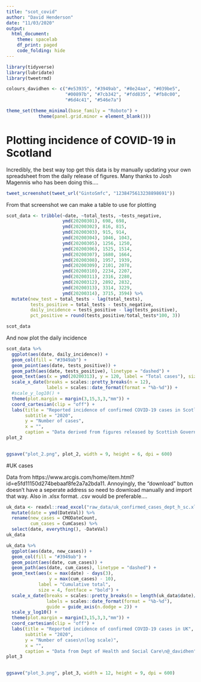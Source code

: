 ```yaml
---
title: "scot_covid"
author: "David Henderson"
date: "11/03/2020"
output: 
  html_document:
    theme: spacelab
    df_print: paged
    code_folding: hide
---
```



```r
library(tidyverse)
library(lubridate)
library(tweetrmd)

colours_davidhen <- c("#e53935", "#3949ab", "#8e24aa", "#039be5",
                      "#00897b", "#7cb342", "#fdd835", "#fb8c00",
                      "#6d4c41", "#546e7a")

theme_set(theme_minimal(base_family = "Roboto") +
            theme(panel.grid.minor = element_blank()))
```


# Plotting incidence of COVID-19 in Scotland

Incredibly, the best way top get this data is by manually updating your own spreadsheet from the daily release of figures. Many thanks to Josh Magennis who has been doing this....

```r
tweet_screenshot(tweet_url("GintoSmfc", "1238475613238898691"))
```

From that screenshot we can make a table to use for plotting

```r
scot_data <- tribble(~date, ~total_tests, ~tests_negative,
                     ymd(20200301), 698, 698,
                     ymd(20200302), 816, 815,
                     ymd(20200303), 915, 914,
                     ymd(20200304), 1046, 1043,
                     ymd(20200305), 1256, 1250,
                     ymd(20200306), 1525, 1514,
                     ymd(20200307), 1680, 1664,
                     ymd(20200308), 1957, 1939,
                     ymd(20200309), 2101, 2078,
                     ymd(20200310), 2234, 2207,
                     ymd(20200311), 2316, 2280,
                     ymd(20200312), 2892, 2832,
                     ymd(20200313), 3314, 3229,
                     ymd(20200314), 3715, 3594) %>% 
  mutate(new_test = total_tests - lag(total_tests), 
         tests_positive = total_tests - tests_negative, 
         daily_incidence = tests_positive - lag(tests_positive),
         pct_positive = round(tests_positive/total_tests*100, 3))

scot_data
```

And now plot the daily incidence


```r
scot_data %>% 
  ggplot(aes(date, daily_incidence)) +
  geom_col(fill = "#3949ab") +
  geom_point(aes(date, tests_positive)) +
  geom_path(aes(date, tests_positive), linetype = "dashed") +
  geom_text(aes(x = ymd(20200313), y = 120, label = "Total cases"), size = 4, fontface = "bold") +
  scale_x_date(breaks = scales::pretty_breaks(n = 12),
               labels = scales::date_format(format = "%b-%d")) +
  #scale_y_log10() +
  theme(plot.margin = margin(3,15,3,3,"mm")) +
  coord_cartesian(clip = "off") +
  labs(title = "Reported incidence of confirmed COVID-19 cases in Scotland",
       subtitle = "2020",
       y = "Number of cases",
       x = "",
       caption = "Data derived from figures released by Scottish Government") -> plot_2
plot_2
  
```



```r
ggsave("plot_2.png", plot_2, width = 9, height = 6, dpi = 600)
```


#UK cases

Data from https://www.arcgis.com/home/item.html?id=e5fd11150d274bebaaf8fe2a7a2bda11. Annoyingly, the "download" button doesn't have a seperate address so need to download manually and import that way. Also in .xlsx format. .csv would be preferable....


```r
uk_data <- readxl::read_excel("raw_data/uk_confirmed_cases_dept_h_sc.xlsx") %>% 
  mutate(date = ymd(DateVal)) %>% 
  rename(new_cases = CMODateCount,
         cum_cases = CumCases) %>% 
  select(date, everything(), -DateVal)
uk_data
```

```r
uk_data %>% 
  ggplot(aes(date, new_cases)) +
  geom_col(fill = "#3949ab") +
  geom_point(aes(date, cum_cases)) +
  geom_path(aes(date, cum_cases), linetype = "dashed") +
  geom_text(aes(x = max(date) - days(3),
                y = max(cum_cases) - 10),
            label = "Cumulative total",
            size = 4, fontface = "bold") +
  scale_x_date(breaks = scales::pretty_breaks(n = length(uk_data$date)/2),
               labels = scales::date_format(format = "%b-%d"),
               guide = guide_axis(n.dodge = 2)) +
  scale_y_log10() +
  theme(plot.margin = margin(3,15,3,3,"mm")) +
  coord_cartesian(clip = "off") +
  labs(title = "Reported incidence of confirmed COVID-19 cases in UK",
       subtitle = "2020",
       y = "Number of cases\n(log scale)",
       x = "",
       caption = "Data from Dept of Health and Social Care\n@_davidhen") -> plot_3
plot_3
  
```


```r
ggsave("plot_3.png", plot_3, width = 12, height = 9, dpi = 600)
```


